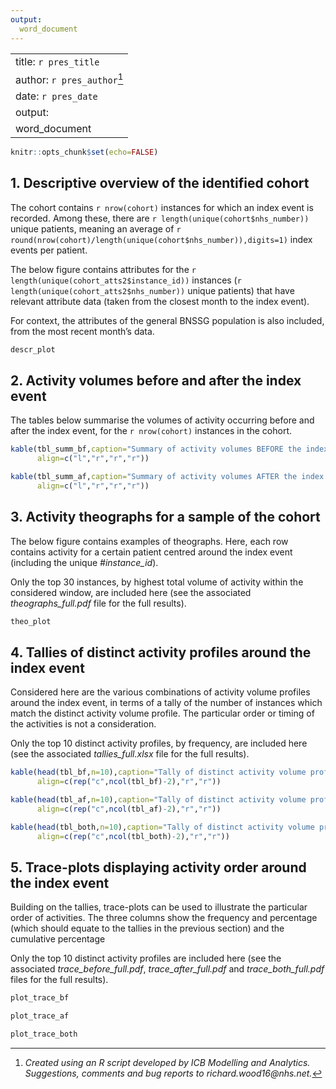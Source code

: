 ---
output:
  word_document
---

---
title: `r pres_title`
author: `r pres_author`^[*Created using an R script developed by ICB Modelling and Analytics. Suggestions, comments and bug reports to richard.wood16@nhs.net.*]
date: `r pres_date`
output: 
  word_document
---


```{r setup, include=FALSE}
knitr::opts_chunk$set(echo=FALSE)
```

## 1. Descriptive overview of the identified cohort

The cohort contains `r nrow(cohort)` instances for which an index event is recorded. Among these, there are `r length(unique(cohort$nhs_number))` unique patients, meaning an average of `r round(nrow(cohort)/length(unique(cohort$nhs_number)),digits=1)` index events per patient.

The below figure contains attributes for the `r length(unique(cohort_atts2$instance_id))` instances (`r length(unique(cohort_atts2$nhs_number))` unique patients) that have relevant attribute data (taken from the closest month to the index event).

For context, the attributes of the general BNSSG population is also included, from the most recent month's data.

``` {r  fig.height=4.5, fig.width=6, eval=TRUE,echo=FALSE,warning=FALSE, results='hide',message=FALSE}
descr_plot
```

## 2. Activity volumes before and after the index event

The tables below summarise the volumes of activity occurring before and after the index event, for the `r nrow(cohort)` instances in the cohort.

```{r tbl_summ_bf, echo=FALSE,tab.cap="xxx"}
kable(tbl_summ_bf,caption="Summary of activity volumes BEFORE the index event",
      align=c("l","r","r","r"))
```

```{r tbl_summ_af, echo=FALSE,tab.cap="xxx"}
kable(tbl_summ_af,caption="Summary of activity volumes AFTER the index event",
      align=c("l","r","r","r"))
```

## 3. Activity theographs for a sample of the cohort

The below figure contains examples of theographs. Here, each row contains activity for a certain patient centred around the index event (including the unique *#instance_id*). 

Only the top 30 instances, by highest total volume of activity within the considered window, are included here (see the associated *theographs_full.pdf* file for the full results).

``` {r  fig.height=6, fig.width=6.5, warning=FALSE, eval=TRUE,echo=FALSE}
theo_plot
```

## 4. Tallies of distinct activity profiles around the index event

Considered here are the various combinations of activity volume profiles around the index event, in terms of a tally of the number of instances which match the distinct activity volume profile. The particular order or timing of the activities is not a consideration.

Only the top 10 distinct activity profiles, by frequency, are included here (see the associated *tallies_full.xlsx* file for the full results).

```{r tbl_tally_bf, echo=FALSE,tab.cap="xxx"}
kable(head(tbl_bf,n=10),caption="Tally of distinct activity volume profiles BEFORE the index event",
      align=c(rep("c",ncol(tbl_bf)-2),"r","r"))
```

```{r tbl_tally_af, echo=FALSE,tab.cap="xxx"}
kable(head(tbl_af,n=10),caption="Tally of distinct activity volume profiles AFTER the index event",
      align=c(rep("c",ncol(tbl_af)-2),"r","r"))
```

```{r tbl_tally_both, echo=FALSE,tab.cap="xxx"}
kable(head(tbl_both,n=10),caption="Tally of distinct activity volume profiles both BEFORE (B) and AFTER (A) the index event",
      align=c(rep("c",ncol(tbl_both)-2),"r","r"))
```

## 5. Trace-plots displaying activity order around the index event

Building on the tallies, trace-plots can be used to illustrate the particular order of activities. The three columns show the frequency and percentage (which should equate to the tallies in the previous section) and the cumulative percentage

Only the top 10 distinct activity profiles are included here (see the associated *trace_before_full.pdf*, *trace_after_full.pdf* and *trace_both_full.pdf* files for the full results).


``` {r  fig.height=4, fig.width=6.5, warning=FALSE, eval=TRUE,echo=FALSE}
plot_trace_bf
```

``` {r  fig.height=4, fig.width=6.5, warning=FALSE, eval=TRUE,echo=FALSE}
plot_trace_af
```

``` {r  fig.height=4, fig.width=6.5, warning=FALSE, eval=TRUE,echo=FALSE}
plot_trace_both
```


